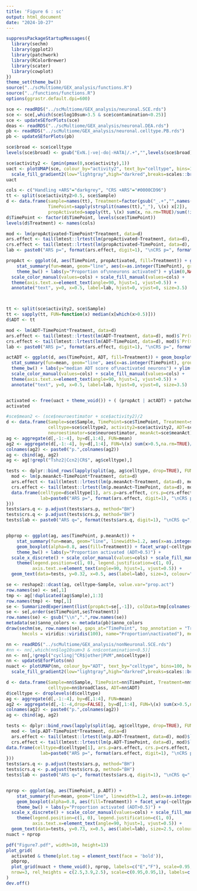 ```yaml
---
title: 'Figure 6 : sc'
output: html_document
date: "2024-10-27"
---
```



```r
suppressPackageStartupMessages({
  library(sechm)
  library(ggplot2)
  library(patchwork)
  library(RColorBrewer)
  library(scater)
  library(cowplot)
})
theme_set(theme_bw())
source("../scMultiome/GEX_analysis/functions.R")
source("../functions/functions.R")
options(ggrastr.default.dpi=600)
```


```r
sce <- readRDS("../scMultiome/GEX_analysis/neuronal.SCE.rds")
sce <- sce[,which(sce$log10sum>3.5 & sce$contamination<0.25)]
sce <- updateSEforPlots(sce)
deas <- readRDS("../scMultiome/GEX_analysis/neuronal.DEA.rds")
pb <- readRDS("../scMultiome/GEX_analysis/neuronal.celltype.PB.rds")
pb <- updateSEforPlots(pb)

sce$broad <- sce$celltype
levels(sce$broad) <- gsub("ExN.|-ve|-do|-HATA|/.+","",levels(sce$broad))

sce$activity2 <- (pmin(pmax(0,sce$activity),1))
uact <- plotUMAP(sce, colour_by="activity2", text_by="celltype", bins=100, hex=TRUE, text_size=3.5, summary_fun=mean) + 
  scale_fill_gradient2(low="lightgray",high="darkred",breaks=scales::breaks_pretty(n = 3)) + labs(fill="ADT")
uact
```


```r
cols <- c("Handling +ARS"="darkgrey", "CRS +ARS"="#0000CD96")
tt <- split(sce$activity2>0.5, sce$Sample)
d <- data.frame(sample=names(tt), Treatment=factor(gsub("_.+","",names(tt))),
                TimePoint=sapply(strsplit(names(tt),"_"), \(x) x[2]),
                propActivated=sapply(tt, \(x) sum(x, na.rm=TRUE)/sum(!is.na(x))))
d$TimePoint <- factor(d$TimePoint, levels(sce$TimePoint))
levels(d$Treatment) <- names(cols)

mod <- lm(propActivated~TimePoint*Treatment, data=d)
ars.effect <- tail(lmtest::lrtest(lm(propActivated~Treatment, data=d), mod)$`Pr(>Chisq)`,1)
crs.effect <- tail(lmtest::lrtest(lm(propActivated~TimePoint, data=d), mod)$`Pr(>Chisq)`,1)
lab <- paste0("ARS p=", format(ars.effect, digit=1), "\nCRS p=", format(crs.effect, digit=1))

propAct <- ggplot(d, aes(TimePoint, propActivated, fill=Treatment)) + geom_boxplot() +
    stat_summary(fun=mean, geom="line", aes(x=as.integer(TimePoint), group=Treatment, colour=Treatment), linewidth=1.2)  + 
    theme_bw() + labs(y="Proportion of\nneurons activated") + ylim(0,NA) +
  scale_color_manual(values=cols) + scale_fill_manual(values=cols) +
  theme(axis.text.x=element_text(angle=90, hjust=1, vjust=0.5)) +
  annotate("text", y=0, x=0.5, label=lab, hjust=0, vjust=0, size=3.5)



tt <- split(sce$activity2, sce$Sample)
tt <- sapply(tt, FUN=function(x) median(x[which(x>0.5)]))
d$ADT <- tt

mod <- lm(ADT~TimePoint*Treatment, data=d)
ars.effect <- tail(lmtest::lrtest(lm(ADT~Treatment, data=d), mod)$`Pr(>Chisq)`,1)
crs.effect <- tail(lmtest::lrtest(lm(ADT~TimePoint, data=d), mod)$`Pr(>Chisq)`,1)
lab <- paste0("ARS p=", format(ars.effect, digit=1), "\nCRS p=", format(crs.effect, digit=1))

actADT <- ggplot(d, aes(TimePoint, ADT, fill=Treatment)) + geom_boxplot() +
  stat_summary(fun=mean, geom="line", aes(x=as.integer(TimePoint), group=Treatment, colour=Treatment), linewidth=1.2)  + 
  theme_bw() + labs(y="median ADT score of\nactivated neurons") + ylim(0,NA) +
  scale_color_manual(values=cols) + scale_fill_manual(values=cols) +
  theme(axis.text.x=element_text(angle=90, hjust=1, vjust=0.5)) +
  annotate("text", y=0, x=0.5, label=lab, hjust=0, vjust=0, size=3.5)


activated <- free(uact + theme_void()) + ( (propAct | actADT) + patchwork::plot_layout(guides="collect") & theme(legend.position = "bottom")) + plot_annotation(tag_levels = "A")
activated
```

```r
#sce$mean2 <- (sce$neuroestimator + sce$activity2)/2
d <- data.frame(Sample=sce$Sample, TimePoint=sce$TimePoint, Treatment=sce$Treatment,
                celltype=sce$celltype2, activity2=sce$activity2, ADT=sce$ADT, activityScaled=sce$activityScaled,
                neuroestimator=sce$neuroestimator, meanAct=sce$meanAct)
ag <- aggregate(d[,-1:-4], by=d[,1:4], FUN=mean)
ag2 <- aggregate(d[,-1:-4], by=d[,1:4], FUN=\(x) sum(x>0.5,na.rm=TRUE)/length(x))[,-1:-4]
colnames(ag2) <- paste0("p.",colnames(ag2))
ag <- cbind(ag, ag2)
ag <- ag[!grepl("Tshz2|Ccn2|CR$", ag$celltype),]

tests <- dplyr::bind_rows(lapply(split(ag, ag$celltype, drop=TRUE), FUN=function(d){
  mod <- lm(p.meanAct~TimePoint*Treatment, data=d)
  ars.effect <- tail(lmtest::lrtest(lm(p.meanAct~Treatment, data=d), mod)$`Pr(>Chisq)`,1)
  crs.effect <- tail(lmtest::lrtest(lm(p.meanAct~TimePoint, data=d), mod)$`Pr(>Chisq)`,1)
  data.frame(celltype=d$celltype[1], ars.p=ars.effect, crs.p=crs.effect,
             lab=paste0("ARS p=", format(ars.effect, digit=1), "\nCRS p=", format(crs.effect, digit=1)))
}))
tests$ars.q <- p.adjust(tests$ars.p, method="BH")
tests$crs.q <- p.adjust(tests$crs.p, method="BH")
tests$lab <- paste0("ARS q=", format(tests$ars.q, digit=1), "\nCRS q=", format(tests$crs.q, digit=1))


pbprop <- ggplot(ag, aes(TimePoint, p.meanAct)) + 
    stat_summary(fun=mean, geom="line", linewidth=1.2, aes(x=as.integer(TimePoint), group=Treatment, colour=Treatment)) + 
    geom_boxplot(alpha=0.8, aes(fill=Treatment)) + facet_wrap(~celltype, nrow=3) +
    theme_bw() + labs(y="Proportion activated (ADT>0.5)") + 
  scale_x_discrete() + scale_color_manual(values=cols) + scale_fill_manual(values=cols) +
    theme(legend.position=c(1, 0), legend.justification=c(1, 0),
          axis.text.x=element_text(angle=90, hjust=1, vjust=0.5)) +
  geom_text(data=tests, y=0.32, x=0.5, aes(label=lab), size=3, colour="black", hjust=0, vjust=1)
```

```r
se <- reshape2::dcast(ag, celltype~Sample, value.var="prop.act")
row.names(se) <- se[,1]
tmp <- ag[!duplicated(ag$Sample),1:3]
row.names(tmp) <- tmp[,1]
se <- SummarizedExperiment(list(propAct=se[,-1]), colData=tmp[colnames(se)[-1],])
se <- se[,order(se$TimePoint,se$Treatment)]
row.names(se) <- gsub("\\n",".",row.names(se))
metadata(se)$anno_colors <- metadata(pb)$anno_colors
draw(sechm(se, row.names(se), gaps_at="TimePoint", top_annotation = "Treatment",
      hmcols = viridis::viridis(100), name="Proportion\nactivated"), merge=TRUE)
```


```r
nn <- readRDS("../scMultiome/GEX_analysis/nonNeuronal.SCE.rds")
#nn <- nn[,which(nn$log10sum>3 & nn$contamination<0.5)]
nn <- nn[,!grepl("cycling|^CR$|other|PVM",nn$celltype)]
nn <- updateSEforPlots(nn)
nuact <- plotUMAP(nn, colour_by="ADT", text_by="celltype", bins=100, hex=TRUE, text_size=3.5, summary_fun=mean) + 
  scale_fill_gradient2(low="lightgray",high="darkred",breaks=scales::breaks_pretty(n = 3)) + labs(fill="ADT")

d <- data.frame(Sample=nn$Sample, TimePoint=nn$TimePoint, Treatment=nn$Treatment,
                celltype=nn$broadClass, ADT=nn$ADT)
d$celltype <- droplevels(d$celltype)
ag <- aggregate(d[,-1:-4], by=d[,1:4], FUN=mean)
ag2 <- aggregate(d[,-1:-4,drop=FALSE], by=d[,1:4], FUN=\(x) sum(x>0.5,na.rm=TRUE)/length(x))[,-1:-4,drop=FALSE]
colnames(ag2) <- paste0("p.",colnames(ag2))
ag <- cbind(ag, ag2)

tests <- dplyr::bind_rows(lapply(split(ag, ag$celltype, drop=TRUE), FUN=function(d){
  mod <- lm(p.ADT~TimePoint*Treatment, data=d)
  ars.effect <- tail(lmtest::lrtest(lm(p.ADT~Treatment, data=d), mod)$`Pr(>Chisq)`,1)
  crs.effect <- tail(lmtest::lrtest(lm(p.ADT~TimePoint, data=d), mod)$`Pr(>Chisq)`,1)
data.frame(celltype=d$celltype[1], ars.p=ars.effect, crs.p=crs.effect,
             lab=paste0("ARS p=", format(ars.effect, digit=1), "\nCRS p=", format(crs.effect, digit=1)))
}))
tests$ars.q <- p.adjust(tests$ars.p, method="BH")
tests$crs.q <- p.adjust(tests$crs.p, method="BH")
tests$lab <- paste0("ARS q=", format(tests$ars.q, digit=1), "\nCRS q=", format(tests$crs.q, digit=1))


nprop <- ggplot(ag, aes(TimePoint, p.ADT)) + 
    stat_summary(fun=mean, geom="line", linewidth=1.2, aes(x=as.integer(TimePoint), group=Treatment, colour=Treatment)) + 
    geom_boxplot(alpha=0.8, aes(fill=Treatment)) + facet_wrap(~celltype, nrow=2) +
    theme_bw() + labs(y="Proportion activated (ADT>0.5)") + 
  scale_x_discrete() + scale_color_manual(values=cols) + scale_fill_manual(values=cols) +
    theme(legend.position=c(1, 0), legend.justification=c(1, 0),
          axis.text.x=element_text(angle=90, hjust=1, vjust=0.5)) +
  geom_text(data=tests, y=0.73, x=0.5, aes(label=lab), size=2.5, colour="black", hjust=0, vjust=1)
nuact + nprop
```



```r
pdf("Figure7.pdf", width=10, height=13)
plot_grid(
  activated & theme(plot.tag = element_text(face = 'bold')),
  pbprop,
  plot_grid(nuact + theme_void(), nprop, labels=c("E","F"), scale=0.95, nrow=1),
  nrow=3, rel_heights = c(2.5,3.9,2.5), scale=c(0.95,0.95,1), labels=c(NA, "D", NA)
)
dev.off()
```
